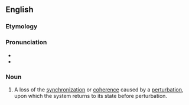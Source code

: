 ==English==

===Etymology===
{{prefix|de|phasing|lang=en}}

===Pronunciation===
* {{IPA|/diˈfeɪzɪŋ/|lang=en}}
* {{rhymes|eɪzɪŋ|lang=en}}

===Noun===
{{en-noun}}
{{wikipedia}}

# {{lb|en|quantum mechanics|medical imaging}} A loss of the [[synchronization]] or [[coherence]] caused by a [[perturbation]], upon which the system returns to its state before perturbation.